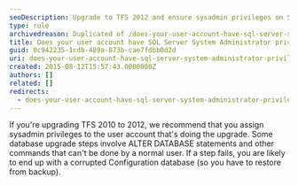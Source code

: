 ```yaml
---
seoDescription: Upgrade to TFS 2012 and ensure sysadmin privileges on SQL Server to avoid corrupted databases.
type: rule
archivedreason: Duplicated of /does-your-user-account-have-sql-server-system-administrator-privileges-in-sql-server
title: Does your user account have SQL Server System Administrator privileges in SQL Server?
guid: 0c942235-1cdb-489a-873b-cae7fdbb0d2d
uri: does-your-user-account-have-sql-server-system-administrator-privileges-in-sql-server1
created: 2015-08-12T15:57:43.0000000Z
authors: []
related: []
redirects:
  - does-your-user-account-have-sql-server-system-administrator-privileges-in-sql-server
---
```


If you're upgrading TFS 2010 to 2012, we recommend that you assign sysadmin privileges to the user account that's doing the upgrade.
Some database upgrade steps involve ALTER DATABASE statements and other commands that can't be done by a normal user. If a step fails, you are likely to end up with a corrupted Configuration database (so you have to restore from backup).